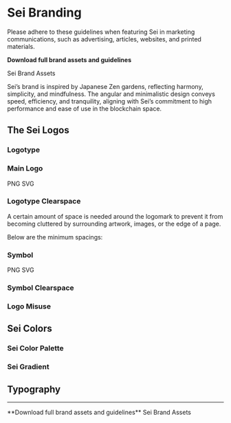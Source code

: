 # Sei Branding 


<Callout type="info">
Please adhere to these guidelines when featuring Sei in marketing communications, such as advertising, articles, websites, and printed materials.

**Download full brand assets and guidelines**

<DownloadButton url="https://cdn.sei.io/brand_/Sei-Brand-Assets.zip" fileName="Sei-Brand-Assets.zip">
  Sei Brand Assets
</DownloadButton>
</Callout>

Sei’s brand is inspired by Japanese Zen gardens, reflecting harmony, simplicity, and mindfulness. The angular and minimalistic design conveys speed, efficiency, and tranquility, aligning with Sei’s commitment to high performance and ease of use in the blockchain space.

## The Sei Logos

### Logotype

<BrandImage url="https://cdn.sei.io/brand_/B1GDjRdX0.png" alt="Logotype" name="Logotype" />

### Main Logo

<BrandImage url="https://cdn.sei.io/brand_/r1CW3RuQA.png" alt="Main Logo" name="Main Logo" />

<DownloadButton url="https://cdn.sei.io/brand_/Sei_Colors_Logo_Light.png" fileName="Sei_Colors_Logo_Light.png">
  PNG
</DownloadButton>
<DownloadButton url="https://cdn.sei.io/brand_/Sei_Colors_Logo_Light.svg" fileName="Sei_Colors_Logo_Light.svg">
  SVG
</DownloadButton>

### Logotype Clearspace

A certain amount of space is needed around the logomark to prevent it from becoming cluttered by surrounding artwork, images, or the edge of a page. 

Below are the minimum spacings:

<BrandImage url="https://cdn.sei.io/brand_/ByfL3COXA.png" alt="Logotype Clearspace 1" name="Logotype Clearspace 1" />
<BrandImage url="https://cdn.sei.io/brand_/r1Tw3R_XC.png" alt="Logotype Clearspace 2" name="Logotype Clearspace 2" />

### Symbol

<BrandImage url="https://cdn.sei.io/brand_/ryqdnAu7R.png" alt="Symbol 1" name="Symbol 1" />
<BrandImage url="https://cdn.sei.io/brand_/BJQc20_Q0.png" alt="Symbol 2" name="Symbol 2" />

<DownloadButton url="https://cdn.sei.io/brand_/Sei_Symbol_Gradient.png" fileName="Sei_Symbol_Gradient.png">
  PNG
</DownloadButton>
<DownloadButton url="https://cdn.sei.io/brand_/Sei_Symbol_Gradient.svg" fileName="Sei_Symbol_Gradient.svg">
  SVG
</DownloadButton>

### Symbol Clearspace

<BrandImage url="https://cdn.sei.io/brand_/ByXjhCumC.png" alt="Symbol Clearspace" name="Symbol Clearspace" />

### Logo Misuse

<BrandImage url="https://cdn.sei.io/brand_/HJb32AOXA.png" alt="Logo Misuse" name="Logo Misuse" />

## Sei Colors

### Sei Color Palette

<BrandImage url="https://cdn.sei.io/brand_/HktA3AOm0.png" alt="Sei Color Palette" name="Sei Color Palette" />

### Sei Gradient

<BrandImage url="https://cdn.sei.io/brand_/S1003AOm0.png" alt="Sei Gradient" name="Sei Gradient" />

## Typography

<BrandImage url="https://cdn.sei.io/brand_/rJB1pAdQ0.png" alt="Typography 1" name="Typography 1" />
<BrandImage url="https://cdn.sei.io/brand_/rkn1pAOX0.png" alt="Typography 2" name="Typography 2" />
<BrandImage url="https://cdn.sei.io/brand_/HySxa0_70.png" alt="Typography 3" name="Typography 3" />
<BrandImage url="https://cdn.sei.io/brand_/ryhxp0uXC.png" alt="Typography 4" name="Typography 4" />

---

<Callout type="info">
**Download full brand assets and guidelines**

<DownloadButton url="https://cdn.sei.io/brand_/Sei-Brand-Assets.zip" fileName="Sei-Brand-Assets.zip">
  Sei Brand Assets
</DownloadButton>
</Callout>
